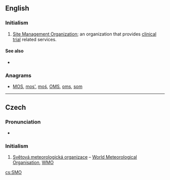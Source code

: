 ==English==

===Initialism===
{{head|en|initialism}}

# [[Site Management Organization]]; an organization that provides [[clinical trial]] related services.

====See also====
* {{projectlink|wikipedia|Site management organization}}

===Anagrams===
* [[MOS#English|MOS]], [[mos'#English|mos']], [[moś#English|moś]], [[OMS#English|OMS]], [[oms#English|oms]], [[som#English|som]]

----

==Czech==

===Pronunciation===
* {{audio|Cs-SMO.ogg|Audio|lang=cs}}

===Initialism===
{{head|cs|initialism}}

# [[Světová meteorologická organizace]] – [[World Meteorological Organisation]], [[WMO]]

[[cs:SMO]]